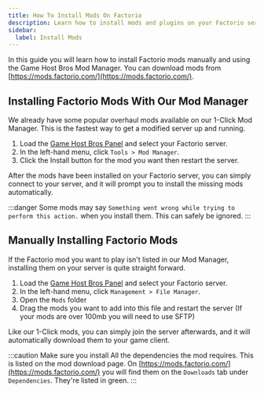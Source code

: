```yaml
---
title: How To Install Mods On Factorio
description: Learn how to install mods and plugins on your Factorio server.
sidebar:
  label: Install Mods
---
```


In this guide you will learn how to install Factorio mods manually and using the Game Host Bros Mod Manager. You can download mods from [https://mods.factorio.com/](https://mods.factorio.com/).

## Installing Factorio Mods With Our Mod Manager

We already have some popular overhaul mods available on our 1-Click Mod Manager. This is the fastest way to get a modified server up and running.

1. Load the [Game Host Bros Panel](https://panel.gamehostbros.com/) and select your Factorio server.
2. In the left-hand menu, click `Tools > Mod Manager`.
3. Click the Install button for the mod you want then restart the server.

After the mods have been installed on your Factorio server, you can simply connect to your server, and it will prompt you to install the missing mods automatically.

:::danger
Some mods may say `Something went wrong while trying to perform this action.` when you install them. This can safely be ignored.
:::

## Manually Installing Factorio Mods

If the Factorio mod you want to play isn't listed in our Mod Manager, installing them on your server is quite straight forward.

1. Load the [Game Host Bros Panel](https://panel.gamehostbros.com/) and select your Factorio server.
2. In the left-hand menu, click `Management > File Manager`.
3. Open the `Mods` folder
4. Drag the mods you want to add into this file and restart the server (If your mods are over 100mb you will need to use SFTP)

Like our 1-Click mods, you can simply join the server afterwards, and it will automatically download them to your game client.

:::caution
Make sure you install All the dependencies the mod requires. This is listed on the mod download page. On [https://mods.factorio.com/](https://mods.factorio.com/) you will find them on the `Downloads` tab under `Dependencies`. They're listed in green.
:::
